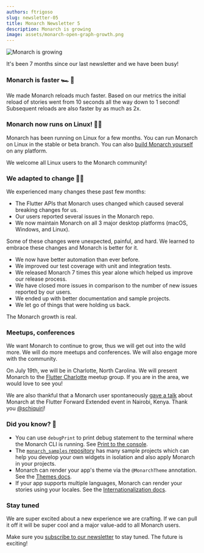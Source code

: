 ```yaml
---
authors: ftrigoso
slug: newsletter-05
title: Monarch Newsletter 5
description: Monarch is growing
image: assets/monarch-open-graph-growth.png
---
```



<img alt="Monarch is growing" src={growth_png} />

It's been 7 months since our last newsletter and we have been busy!

### Monarch is faster 🏎 💨
We made Monarch reloads much faster. Based on our metrics the initial reload of stories went from 10 seconds all the way down to 1 second! Subsequent reloads are also faster by as much as 2x.

### Monarch now runs on Linux! 🚀🤓
Monarch has been running on Linux for a few months. You can run Monarch on Linux in the stable or beta branch. You can also [build Monarch yourself](https://github.com/Dropsource/monarch/wiki/Setting-up-your-local-development-environment) on any platform. 

We welcome all Linux users to the Monarch community!

### We adapted to change 🐛🦋
We experienced many changes these past few months:

- The Flutter APIs that Monarch uses changed which caused several breaking changes for us.
- Our users reported several issues in the Monarch repo.
- We now maintain Monarch on all 3 major desktop platforms (macOS, Windows, and Linux).

Some of these changes were unexpected, painful, and hard. We learned to embrace these changes and Monarch is better for it.

- We now have better automation than ever before.
- We improved our test coverage with unit and integration tests.
- We released Monarch 7 times this year alone which helped us improve our release process.
- We have closed more issues in comparison to the number of new issues reported by our users.
- We ended up with better documentation and sample projects.
- We let go of things that were holding us back.

The Monarch growth is real.

### Meetups, conferences
We want Monarch to continue to grow, thus we will get out into the wild more. We will do more meetups and conferences. We will also engage more with the community.

On July 19th, we will be in Charlotte, North Carolina. We will present Monarch to the [Flutter Charlotte](https://www.meetup.com/qc-flutter/events/294208792/) meetup group. If you are in the area, we would love to see you!

We are also thankful that a Monarch user spontaneously [gave a talk](https://twitter.com/schiquiri/status/1641922457710755842) about Monarch at the Flutter Forward Extended event in Nairobi, Kenya. Thank you [@schiquiri](https://twitter.com/schiquiri)!

### Did you know? 🧐
- You can use `debugPrint` to print debug statement to the terminal where the Monarch CLI is running. See [Print to the console](https://monarchapp.io/docs/debug-your-story#print-to-the-console).
- The [`monarch_samples` repository](https://github.com/Dropsource/monarch_samples) has many sample projects which can help you develop your own widgets in isolation and also apply Monarch in your projects.
- Monarch can render your app's theme via the `@MonarchTheme` annotation. See the [Themes docs](https://monarchapp.io/docs/themes).
- If your app supports multiple languages, Monarch can render your stories using your locales. See the [Internationalization docs](https://monarchapp.io/docs/internationalization).

### Stay tuned
We are super excited about a new experience we are crafting. If we can pull it off it will be super cool and a major value-add to all Monarch users.

Make sure you [subscribe to our newsletter](http://eepurl.com/hJ-S0L) to stay tuned. The future is exciting!

